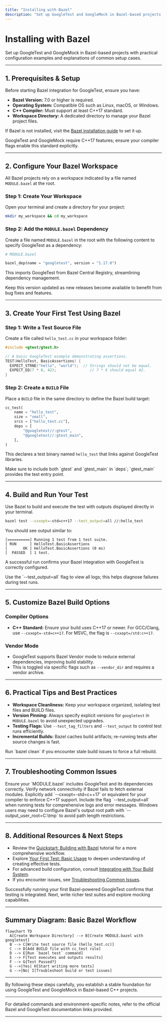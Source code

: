 ```yaml
---
title: "Installing with Bazel"
description: "Set up GoogleTest and GoogleMock in Bazel-based projects with practical configuration examples and explanations of common setup cases."
---
```


# Installing with Bazel

Set up GoogleTest and GoogleMock in Bazel-based projects with practical configuration examples and explanations of common setup cases.

---

## 1. Prerequisites & Setup

Before starting Bazel integration for GoogleTest, ensure you have:

- **Bazel Version:** 7.0 or higher is required.
- **Operating System:** Compatible OS such as Linux, macOS, or Windows.
- **C++ Compiler:** Must support at least C++17 standard.
- **Workspace Directory:** A dedicated directory to manage your Bazel project files.

If Bazel is not installed, visit the [Bazel installation guide](https://bazel.build/install) to set it up.

<Tip>
GoogleTest and GoogleMock require C++17 features; ensure your compiler flags enable this standard explicitly.
</Tip>

---

## 2. Configure Your Bazel Workspace

All Bazel projects rely on a workspace indicated by a file named `MODULE.bazel` at the root.

### Step 1: Create Your Workspace

Open your terminal and create a directory for your project:

```bash
mkdir my_workspace && cd my_workspace
```

### Step 2: Add the `MODULE.bazel` Dependency

Create a file named `MODULE.bazel` in the root with the following content to specify GoogleTest as a dependency:

```python
# MODULE.bazel

bazel_dep(name = "googletest", version = "1.17.0")
```

This imports GoogleTest from Bazel Central Registry, streamlining dependency management.

<Note>
Keep this version updated as new releases become available to benefit from bug fixes and features.
</Note>

---

## 3. Create Your First Test Using Bazel

### Step 1: Write a Test Source File

Create a file called `hello_test.cc` in your workspace folder:

```cpp
#include <gtest/gtest.h>

// A basic GoogleTest example demonstrating assertions.
TEST(HelloTest, BasicAssertions) {
  EXPECT_STRNE("hello", "world");  // Strings should not be equal.
  EXPECT_EQ(7 * 6, 42);               // 7 * 6 should equal 42.
}
```

### Step 2: Create a `BUILD` File

Place a `BUILD` file in the same directory to define the Bazel build target:

```python
cc_test(
    name = "hello_test",
    size = "small",
    srcs = ["hello_test.cc"],
    deps = [
        "@googletest//:gtest",
        "@googletest//:gtest_main",
    ],
)
```

This declares a test binary named `hello_test` that links against GoogleTest libraries.

<Warning>
Make sure to include both `gtest` and `gtest_main` in `deps`; `gtest_main` provides the test entry point.
</Warning>

---

## 4. Build and Run Your Test

Use Bazel to build and execute the test with outputs displayed directly in your terminal.

```bash
bazel test --cxxopt=-std=c++17 --test_output=all //:hello_test
```

You should see output similar to:

```
[==========] Running 1 test from 1 test suite.
[ RUN      ] HelloTest.BasicAssertions
[       OK ] HelloTest.BasicAssertions (0 ms)
[  PASSED  ] 1 test.
```

A successful run confirms your Bazel integration with GoogleTest is correctly configured.

<Tip>
Use the `--test_output=all` flag to view all logs; this helps diagnose failures during test runs.
</Tip>

---

## 5. Customize Bazel Build Options

### Compiler Options

- **C++ Standard:** Ensure your build uses C++17 or newer. For GCC/Clang, use
  `--cxxopt=-std=c++17`. For MSVC, the flag is `--cxxopt=/std:c++17`.

### Vendor Mode

- GoogleTest supports Bazel Vendor mode to reduce external dependencies, improving build stability.
- This is toggled via specific flags such as `--vendor_dir` and requires a vendor archive.

---

## 6. Practical Tips and Best Practices

- **Workspace Cleanliness:** Keep your workspace organized, isolating test files and BUILD files.
- **Version Pinning:** Always specify explicit versions for `googletest` in `MODULE.bazel` to avoid unexpected upgrades.
- **Testing Flags:** Use `--test_tag_filters` and `--test_output` to control test runs efficiently.
- **Incremental Builds:** Bazel caches build artifacts; re-running tests after source changes is fast.

<Tip>
Run `bazel clean` if you encounter stale build issues to force a full rebuild.
</Tip>

---

## 7. Troubleshooting Common Issues

<AccordionGroup title="Troubleshooting Bazel Integration">
<Accordion title="Build fails due to missing dependencies">
Ensure your `MODULE.bazel` includes GoogleTest and its dependencies correctly. Verify network connectivity if Bazel fails to fetch external modules.
</Accordion>
<Accordion title="Compiler errors related to C++ standard">
Explicitly add `--cxxopt=-std=c++17` or equivalent for your compiler to enforce C++17 support.
</Accordion>
<Accordion title="Tests do not run or output is missing">
Include the flag `--test_output=all` when running tests for comprehensive logs and error messages.
</Accordion>
<Accordion title="Path or environment issues on Windows">
Windows users may need to configure Bazel's output root path with
`--output_user_root=C:\tmp` to avoid path length restrictions.
</Accordion>
</AccordionGroup>

---

## 8. Additional Resources & Next Steps

- Review the [Quickstart: Building with Bazel](https://github.com/google/googletest/blob/main/docs/quickstart-bazel.md) tutorial for a more comprehensive workflow.
- Explore [Your First Test: Basic Usage](../project-setup/first-test.md) to deepen understanding of creating effective tests.
- For advanced build configuration, consult [Integrating with Your Build System](../project-setup/project-integration.md).
- If you encounter issues, see [Troubleshooting Common Issues](../validation-troubleshooting/troubleshooting.md).

<Check>
Successfully running your first Bazel-powered GoogleTest confirms that testing is integrated. Next, write richer test suites and explore mocking capabilities.
</Check>

---

## Summary Diagram: Basic Bazel Workflow

```mermaid
flowchart TD
  A[Create Workspace Directory] --> B[Create MODULE.bazel with googletest]
  B --> C[Write test source file (hello_test.cc)]
  C --> D[Add BUILD file with cc_test rule]
  D --> E[Run `bazel test` command]
  E --> F[Test executes and outputs results]
  F --> G{Test Passed?}
  G -->|Yes| H[Start writing more tests]
  G -->|No| I[Troubleshoot build or test issues]
```

---

By following these steps carefully, you establish a stable foundation for using GoogleTest and GoogleMock in Bazel-based C++ projects.


---

For detailed commands and environment-specific notes, refer to the official Bazel and GoogleTest documentation links provided.


---